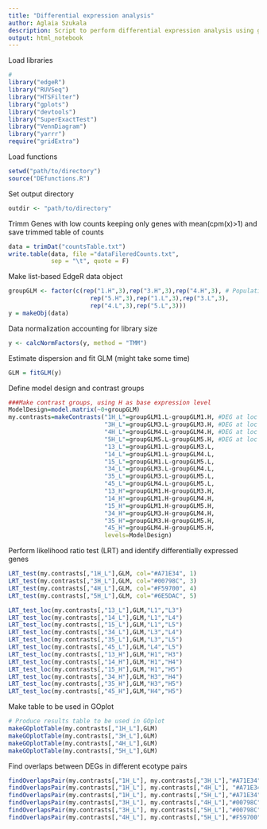 ```yaml
---
title: "Differential expression analysis"
author: Aglaia Szukala
description: Script to perform differential expression analysis using generalized linear models (GLM)
output: html_notebook
---
```


Load libraries
```r
# 
library("edgeR")
library("RUVSeq")
library("HTSFilter")
library("gplots")
library("devtools")
library("SuperExactTest")
library("VennDiagram")
library("yarrr")
require("gridExtra")
```

Load functions
```r
setwd("path/to/directory")
source("DEfunctions.R")
```

Set output directory
```r
outdir <- "path/to/directory"
```

Trimm Genes with low counts keeping only genes with mean(cpm(x)>1) and save trimmed table of counts
```r
data = trimDat("countsTable.txt")
write.table(data, file ="dataFileredCounts.txt", 
            sep = "\t", quote = F)
```

Make list-based EdgeR data object
```r
groupGLM <- factor(c(rep("1.H",3),rep("3.H",3),rep("4.H",3), # Populations
                       rep("5.H",3),rep("1.L",3),rep("3.L",3),
                       rep("4.L",3),rep("5.L",3)))
y = makeObj(data)
```

Data normalization accounting for library size
```r
y <- calcNormFactors(y, method = "TMM")
```

Estimate dispersion and fit GLM (might take some time)
```r
GLM = fitGLM(y)
```

Define model design and contrast groups
```r
###Make contrast groups, using H as base expression level
ModelDesign=model.matrix(~0+groupGLM)
my.contrasts=makeContrasts("1H_L"=groupGLM1.L-groupGLM1.H, #DEG at loc 1 
                           "3H_L"=groupGLM3.L-groupGLM3.H, #DEG at loc 3
                           "4H_L"=groupGLM4.L-groupGLM4.H, #DEG at loc 4
                           "5H_L"=groupGLM5.L-groupGLM5.H, #DEG at loc 5
                           "13_L"=groupGLM1.L-groupGLM3.L,
                           "14_L"=groupGLM1.L-groupGLM4.L,
                           "15_L"=groupGLM1.L-groupGLM5.L,
                           "34_L"=groupGLM3.L-groupGLM4.L,
                           "35_L"=groupGLM3.L-groupGLM5.L,
                           "45_L"=groupGLM4.L-groupGLM5.L,
                           "13_H"=groupGLM1.H-groupGLM3.H,
                           "14_H"=groupGLM1.H-groupGLM4.H,
                           "15_H"=groupGLM1.H-groupGLM5.H,
                           "34_H"=groupGLM3.H-groupGLM4.H,
                           "35_H"=groupGLM3.H-groupGLM5.H,
                           "45_H"=groupGLM4.H-groupGLM5.H,
                           levels=ModelDesign)
```

Perform likelihood ratio test (LRT) and identify differentially expressed genes
```r
LRT_test(my.contrasts[,"1H_L"],GLM, col="#A71E34", 1)
LRT_test(my.contrasts[,"3H_L"],GLM, col="#00798C", 3)
LRT_test(my.contrasts[,"4H_L"],GLM, col="#F59700", 4)
LRT_test(my.contrasts[,"5H_L"],GLM, col="#6E5DAC", 5)
```

```r
LRT_test_loc(my.contrasts[,"13_L"],GLM,"L1","L3")
LRT_test_loc(my.contrasts[,"14_L"],GLM,"L1","L4")
LRT_test_loc(my.contrasts[,"15_L"],GLM,"L1","L5")
LRT_test_loc(my.contrasts[,"34_L"],GLM,"L3","L4")
LRT_test_loc(my.contrasts[,"35_L"],GLM,"L3","L5")
LRT_test_loc(my.contrasts[,"45_L"],GLM,"L4","L5")
LRT_test_loc(my.contrasts[,"13_H"],GLM,"H1","H3")
LRT_test_loc(my.contrasts[,"14_H"],GLM,"H1","H4")
LRT_test_loc(my.contrasts[,"15_H"],GLM,"H1","H5")
LRT_test_loc(my.contrasts[,"34_H"],GLM,"H3","H4")
LRT_test_loc(my.contrasts[,"35_H"],GLM,"H3","H5")
LRT_test_loc(my.contrasts[,"45_H"],GLM,"H4","H5")
```

Make table to be used in GOplot
```r
# Produce results table to be used in GOplot
makeGOplotTable(my.contrasts[,"1H_L"],GLM)
makeGOplotTable(my.contrasts[,"3H_L"],GLM)
makeGOplotTable(my.contrasts[,"4H_L"],GLM)
makeGOplotTable(my.contrasts[,"5H_L"],GLM)
```

Find overlaps between DEGs in different ecotype pairs
```r
findOverlapsPair(my.contrasts[,"1H_L"], my.contrasts[,"3H_L"],"#A71E34","#00798C",1,3)
findOverlapsPair(my.contrasts[,"1H_L"], my.contrasts[,"4H_L"], "#A71E34","#F59700",1,4)
findOverlapsPair(my.contrasts[,"1H_L"], my.contrasts[,"5H_L"],"#A71E34","#6E5DAC",1,5)
findOverlapsPair(my.contrasts[,"3H_L"], my.contrasts[,"4H_L"],"#00798C","#F59700",3,4)
findOverlapsPair(my.contrasts[,"3H_L"], my.contrasts[,"5H_L"],"#00798C","#6E5DAC",3,5)
findOverlapsPair(my.contrasts[,"4H_L"], my.contrasts[,"5H_L"],"#F59700","#6E5DAC",4,5)
```





